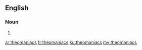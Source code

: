 ==English==

===Noun===
{{head|en|plural}}

# {{plural of|theomaniac|lang=en|nocat=1}}

[[ar:theomaniacs]]
[[fr:theomaniacs]]
[[ku:theomaniacs]]
[[my:theomaniacs]]
